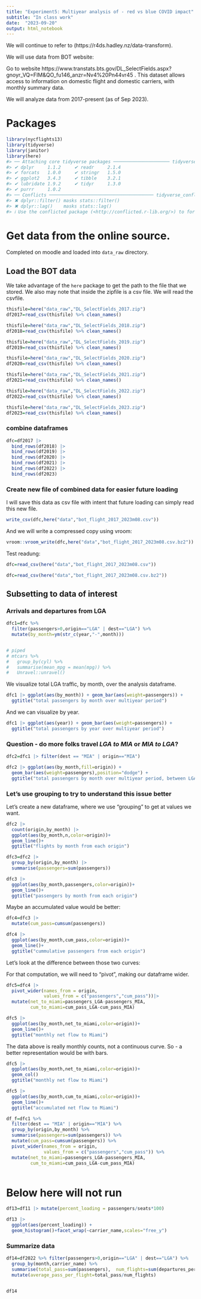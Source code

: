 ```yaml
---
title: "Experiment5: Multiyear analysis of - red vs blue COVID impact"
subtitle: "In class work"
date:  "2023-09-20"
output: html_notebook
---
```



We will continue to refer to (https://r4ds.hadley.nz/data-transform).

We will use data from BOT website: 

 
Go to website  https://www.transtats.bts.gov/DL_SelectFields.aspx?gnoyr_VQ=FIM&QO_fu146_anzr=Nv4%20Pn44vr45 .  This dataset allows access to information on domestic flight and domestic carriers, with monthly summary data.

We will analyze data from 2017-present (as of Sep 2023).



# Packages


```r
library(nycflights13)
library(tidyverse)
library(janitor)
library(here)
#> ── Attaching core tidyverse packages ───────────────────── tidyverse 2.0.0 ──
#> ✔ dplyr     1.1.2     ✔ readr     2.1.4
#> ✔ forcats   1.0.0     ✔ stringr   1.5.0
#> ✔ ggplot2   3.4.3     ✔ tibble    3.2.1
#> ✔ lubridate 1.9.2     ✔ tidyr     1.3.0
#> ✔ purrr     1.0.2     
#> ── Conflicts ─────────────────────────────────────── tidyverse_conflicts() ──
#> ✖ dplyr::filter() masks stats::filter()
#> ✖ dplyr::lag()    masks stats::lag()
#> ℹ Use the conflicted package (<http://conflicted.r-lib.org/>) to force all conflicts to become errors
```

# Get data from the online source.

Completed on moodle and loaded into `data_raw` directory.


## Load the BOT data

We take advantage of the `here` package to get the path to the file that we stored.  We also may note that inside the zipfile is a csv file.  We will read the csvfile.



```r
thisfile=here("data_raw","DL_SelectFields_2017.zip")
df2017=read_csv(thisfile) %>% clean_names()

thisfile=here("data_raw","DL_SelectFields_2018.zip")
df2018=read_csv(thisfile) %>% clean_names()

thisfile=here("data_raw","DL_SelectFields_2019.zip")
df2019=read_csv(thisfile) %>% clean_names()

thisfile=here("data_raw","DL_SelectFields_2020.zip")
df2020=read_csv(thisfile) %>% clean_names()

thisfile=here("data_raw","DL_SelectFields_2021.zip")
df2021=read_csv(thisfile) %>% clean_names()

thisfile=here("data_raw","DL_SelectFields_2022.zip")
df2022=read_csv(thisfile) %>% clean_names()

thisfile=here("data_raw","DL_SelectFields_2023.zip")
df2023=read_csv(thisfile) %>% clean_names()

```

### combine dataframes 

```r
dfc=df2017 |>
  bind_rows(df2018) |>
  bind_rows(df2019) |>
  bind_rows(df2020) |>
  bind_rows(df2021) |>
  bind_rows(df2022) |>
  bind_rows(df2023)

```

### Create new file of combined data for easier future loading

I will save this data as csv file with intent that future loading can simply read this new file.

```r
write_csv(dfc,here("data","bot_flight_2017_2023m08.csv"))
```

And we will write a compressed copy using vroom:

```r
vroom::vroom_write(dfc,here("data","bot_flight_2017_2023m08.csv.bz2"))
```



Test readung:

```r
dfc=read_csv(here("data","bot_flight_2017_2023m08.csv"))
```

```r
dfc=read_csv(here("data","bot_flight_2017_2023m08.csv.bz2"))
```


## Subsetting to data of interest


### Arrivals and departures from LGA

```r
dfc1=dfc %>%
  filter(passengers>0,origin=="LGA" | dest=="LGA") %>%
  mutate(by_month=ym(str_c(year,"-",month))) 


# piped
# mtcars %>%
#   group_by(cyl) %>% 
#   summarise(mean_mpg = mean(mpg)) %>%
#   Unravel::unravel()

```

We visualize total LGA traffic, by month, over the analysis dataframe.

```r

dfc1 |> ggplot(aes(by_month)) + geom_bar(aes(weight=passengers)) +
  ggtitle("total passengers by month over multiyear period")
```

And we can visualize by year.

```r

dfc1 |> ggplot(aes(year)) + geom_bar(aes(weight=passengers)) +
  ggtitle("total passengers by year over multiyear period")
```

###  Question - do more folks travel *LGA to MIA* or *MIA to LGA*?

```r
dfc2=dfc1 |> filter(dest == "MIA" | origin=="MIA")
```

```r

dfc2 |> ggplot(aes(by_month,fill=origin)) + 
  geom_bar(aes(weight=passengers),position="dodge") +
  ggtitle("total passengers by month over multiyear period, between LGA and MIA")
```

### Let's use grouping to try to understand this issue better

Let's create a new dataframe, where we use "grouping" to get at values we want.

```r
dfc2 |>
  count(origin,by_month) |> 
  ggplot(aes(by_month,n,color=origin))+
  geom_line()+
  ggtitle("flights by month from each origin")
```

```r
dfc3=dfc2 |>
  group_by(origin,by_month) |> 
  summarise(passengers=sum(passengers))

dfc3 |>
  ggplot(aes(by_month,passengers,color=origin))+
  geom_line()+
  ggtitle("passengers by month from each origin")
```

Maybe an accumulated value would be better:

```r
dfc4=dfc3 |>
  mutate(cum_pass=cumsum(passengers))

dfc4 |>
  ggplot(aes(by_month,cum_pass,color=origin))+
  geom_line()+
  ggtitle("cummulative passengers from each origin") 

```

Let's look at the difference between those two curves:

For that computation, we will need to "pivot", making our dataframe wider.

```r
dfc5=dfc4 |> 
  pivot_wider(names_from = origin,
              values_from = c("passengers","cum_pass"))|>
  mutate(net_to_miami=passengers_LGA-passengers_MIA,
         cum_to_miami=cum_pass_LGA-cum_pass_MIA)
```

```r
dfc5 |>
  ggplot(aes(by_month,net_to_miami,color=origin))+
  geom_line()+
  ggtitle("monthly net flow to Miami") 
```

The data above is really monthly counts, not a continuous curve.   So - a better representation would be with bars.


```r
dfc5 |>
  ggplot(aes(by_month,net_to_miami,color=origin))+
  geom_col()
  ggtitle("monthly net flow to Miami") 
```

```r
dfc5 |>
  ggplot(aes(by_month,cum_to_miami,color=origin))+
  geom_line()+
  ggtitle("accumulated net flow to Miami") 
```

```r
df_f=dfc1 %>% 
  filter(dest == "MIA" | origin=="MIA") %>%
  group_by(origin,by_month) %>% 
  summarise(passengers=sum(passengers)) %>%
  mutate(cum_pass=cumsum(passengers)) %>% 
  pivot_wider(names_from = origin,
              values_from = c("passengers","cum_pass")) %>%
  mutate(net_to_miami=passengers_LGA-passengers_MIA,
         cum_to_miami=cum_pass_LGA-cum_pass_MIA)
  
```



# Below here will not run
 
```r
df13=df11 |> mutate(percent_loading = passengers/seats*100)

df13 |> 
  ggplot(aes(percent_loading)) +
  geom_histogram()+facet_wrap(~carrier_name,scales="free_y")

```


### Summarize data

```r
df14=df2022 %>% filter(passengers>0,origin=="LGA" | dest=="LGA") %>% 
  group_by(month,carrier_name) %>% 
  summarise(total_pass=sum(passengers),  num_flights=sum(departures_performed)) %>%
  mutate(average_pass_per_flight=total_pass/num_flights)


df14 
```



